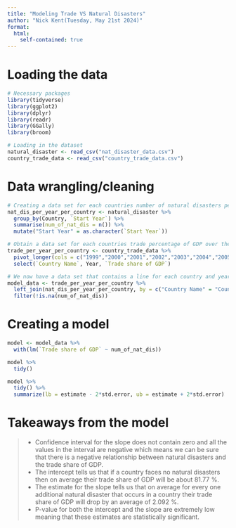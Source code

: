 ```yaml
---
title: "Modeling Trade VS Natural Disasters"
author: "Nick Kent(Tuesday, May 21st 2024)"
format:
  html:
    self-contained: true
---
```


# Loading the data

```r
# Necessary packages
library(tidyverse)
library(ggplot2)
library(dplyr)
library(readr)
library(GGally)
library(broom) 

# Loading in the dataset
natural_disaster <- read_csv("nat_disaster_data.csv")
country_trade_data <- read_csv("country_trade_data.csv")
```

# Data wrangling/cleaning

```r
# Creating a data set for each countries number of natural disasters per year over the last 23 years. 
nat_dis_per_year_per_country <- natural_disaster %>% 
  group_by(Country, `Start Year`) %>% 
  summarise(num_of_nat_dis = n()) %>% 
  mutate("Start Year" = as.character(`Start Year`))

# Obtain a data set for each countries trade percentage of GDP over the last 23 years. 
trade_per_year_per_country <- country_trade_data %>% 
  pivot_longer(cols = c("1999","2000","2001","2002","2003","2004","2005","2006","2007","2008","2009","2010","2011","2012","2013","2014","2015","2016","2017","2018","2019","2020","2021","2022"), names_to = "Year", values_to = "Trade share of GDP") %>% 
  select(`Country Name`, Year, `Trade share of GDP`)

# We now have a data set that contains a line for each country and year combination, and then along with that is the countries trade share of GDP and number of natural disasters in that year. 
model_data <- trade_per_year_per_country %>% 
  left_join(nat_dis_per_year_per_country, by = c("Country Name" = "Country", "Year" = "Start Year")) %>% 
  filter(!is.na(num_of_nat_dis))
```

# Creating a model

```r
model <- model_data %>%
  with(lm(`Trade share of GDP` ~ num_of_nat_dis))

model %>% 
  tidy()

model %>% 
  tidy() %>% 
  summarize(lb = estimate - 2*std.error, ub = estimate + 2*std.error)

```

# Takeaways from the model

> -   Confidence interval for the slope does not contain zero and all the values in the interval are negative which means we can be sure that there is a negative relationship between natural disasters and the trade share of GDP.
> -   The intercept tells us that if a country faces no natural disasters then on average their trade share of GDP will be about 81.77 %.
> -   The estimate for the slope tells us that on average for every one additional natural disaster that occurs in a country their trade share of GDP will drop by an average of 2.092 %.
> -   P-value for both the intercept and the slope are extremely low meaning that these estimates are statistically significant.
